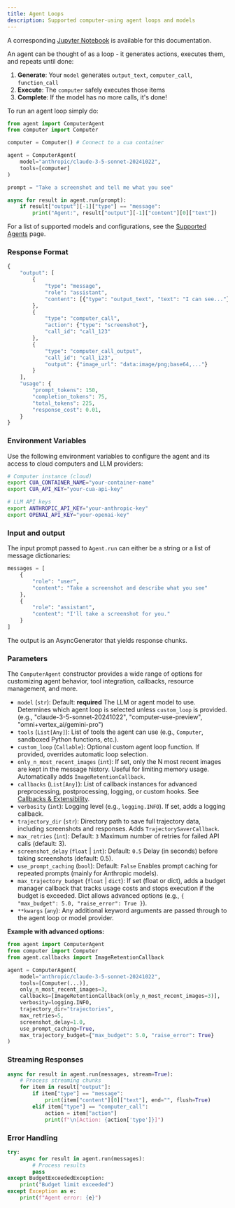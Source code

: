 ```yaml
---
title: Agent Loops
description: Supported computer-using agent loops and models
---
```


<Callout>A corresponding <a href="https://github.com/trycua/cua/blob/main/notebooks/agent_nb.ipynb" target="_blank">Jupyter Notebook</a> is available for this documentation.</Callout>

An agent can be thought of as a loop - it generates actions, executes them, and repeats until done:

1. **Generate**: Your `model` generates `output_text`, `computer_call`, `function_call`
2. **Execute**: The `computer` safely executes those items
3. **Complete**: If the model has no more calls, it's done!

To run an agent loop simply do:

```python
from agent import ComputerAgent
from computer import Computer

computer = Computer() # Connect to a cua container

agent = ComputerAgent(
    model="anthropic/claude-3-5-sonnet-20241022",
    tools=[computer]
)

prompt = "Take a screenshot and tell me what you see"

async for result in agent.run(prompt):
    if result["output"][-1]["type"] == "message":
        print("Agent:", result["output"][-1]["content"][0]["text"])
```

For a list of supported models and configurations, see the [Supported Agents](./supported-agents/computer-use-agents) page.

### Response Format

```python
{
    "output": [
        {
            "type": "message",
            "role": "assistant",
            "content": [{"type": "output_text", "text": "I can see..."}]
        },
        {
            "type": "computer_call",
            "action": {"type": "screenshot"},
            "call_id": "call_123"
        },
        {
            "type": "computer_call_output",
            "call_id": "call_123",
            "output": {"image_url": "data:image/png;base64,..."}
        }
    ],
    "usage": {
        "prompt_tokens": 150,
        "completion_tokens": 75,
        "total_tokens": 225,
        "response_cost": 0.01,
    }
}
```

### Environment Variables

Use the following environment variables to configure the agent and its access to cloud computers and LLM providers:

```bash
# Computer instance (cloud)
export CUA_CONTAINER_NAME="your-container-name"
export CUA_API_KEY="your-cua-api-key"

# LLM API keys
export ANTHROPIC_API_KEY="your-anthropic-key"
export OPENAI_API_KEY="your-openai-key"
```

### Input and output

The input prompt passed to `Agent.run` can either be a string or a list of message dictionaries:

```python
messages = [
    {
        "role": "user",
        "content": "Take a screenshot and describe what you see"
    },
    {
        "role": "assistant", 
        "content": "I'll take a screenshot for you."
    }
]
```

The output is an AsyncGenerator that yields response chunks.

### Parameters

The `ComputerAgent` constructor provides a wide range of options for customizing agent behavior, tool integration, callbacks, resource management, and more.

- `model` (`str`): Default: **required**
  The LLM or agent model to use. Determines which agent loop is selected unless `custom_loop` is provided. (e.g., "claude-3-5-sonnet-20241022", "computer-use-preview", "omni+vertex_ai/gemini-pro")
- `tools` (`List[Any]`):
  List of tools the agent can use (e.g., `Computer`, sandboxed Python functions, etc.).
- `custom_loop` (`Callable`):
  Optional custom agent loop function. If provided, overrides automatic loop selection.
- `only_n_most_recent_images` (`int`):
  If set, only the N most recent images are kept in the message history. Useful for limiting memory usage. Automatically adds `ImageRetentionCallback`.
- `callbacks` (`List[Any]`):
  List of callback instances for advanced preprocessing, postprocessing, logging, or custom hooks. See [Callbacks & Extensibility](#callbacks--extensibility).
- `verbosity` (`int`):
  Logging level (e.g., `logging.INFO`). If set, adds a logging callback.
- `trajectory_dir` (`str`):
  Directory path to save full trajectory data, including screenshots and responses. Adds `TrajectorySaverCallback`.
- `max_retries` (`int`): Default: `3`
  Maximum number of retries for failed API calls (default: 3).
- `screenshot_delay` (`float` | `int`): Default: `0.5`
  Delay (in seconds) before taking screenshots (default: 0.5).
- `use_prompt_caching` (`bool`): Default: `False`
  Enables prompt caching for repeated prompts (mainly for Anthropic models).
- `max_trajectory_budget` (`float` | `dict`):
  If set (float or dict), adds a budget manager callback that tracks usage costs and stops execution if the budget is exceeded. Dict allows advanced options (e.g., `{ "max_budget": 5.0, "raise_error": True }`).
- `**kwargs` (`any`):
  Any additional keyword arguments are passed through to the agent loop or model provider.

**Example with advanced options:**

```python
from agent import ComputerAgent
from computer import Computer
from agent.callbacks import ImageRetentionCallback

agent = ComputerAgent(
    model="anthropic/claude-3-5-sonnet-20241022",
    tools=[Computer(...)],
    only_n_most_recent_images=3,
    callbacks=[ImageRetentionCallback(only_n_most_recent_images=3)],
    verbosity=logging.INFO,
    trajectory_dir="trajectories",
    max_retries=5,
    screenshot_delay=1.0,
    use_prompt_caching=True,
    max_trajectory_budget={"max_budget": 5.0, "raise_error": True}
)
```

### Streaming Responses

```python
async for result in agent.run(messages, stream=True):
    # Process streaming chunks
    for item in result["output"]:
        if item["type"] == "message":
            print(item["content"][0]["text"], end="", flush=True)
        elif item["type"] == "computer_call":
            action = item["action"]
            print(f"\n[Action: {action['type']}]")
```

### Error Handling

```python
try:
    async for result in agent.run(messages):
        # Process results
        pass
except BudgetExceededException:
    print("Budget limit exceeded")
except Exception as e:
    print(f"Agent error: {e}")
```